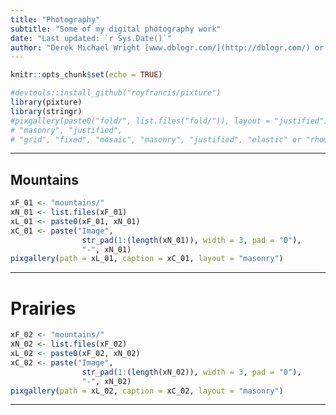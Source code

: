 ```yaml
---
title: "Photography"
subtitle: "Some of my digital photography work"
date: "Last updated: `r Sys.Date()`"
author: "Derek Michael Wright [www.dblogr.com/](http://dblogr.com/) or [derekmichaelwright.github.io/dblogr](https://derekmichaelwright.github.io/dblogr/) <derek.wright@usask.ca>"
---
```


```r
knitr::opts_chunk$set(echo = TRUE)
```

```r
#devtools::install_github("royfrancis/pixture")
library(pixture)
library(stringr)
#pixgallery(paste0("fold/", list.files("fold/")), layout = "justified") 
# "masonry", "justified", 
# "grid", "fixed", "mosaic", "masonry", "justified", "elastic" or "rhombus"
```

---

## Mountains

```r
xF_01 <- "mountains/"
xN_01 <- list.files(xF_01)
xL_01 <- paste0(xF_01, xN_01)
xC_01 <- paste("Image", 
                str_pad(1:(length(xN_01)), width = 3, pad = "0"),
                "-", xN_01)
pixgallery(path = xL_01, caption = xC_01, layout = "masonry")
```

---

# Prairies

```r
xF_02 <- "mountains/"
xN_02 <- list.files(xF_02)
xL_02 <- paste0(xF_02, xN_02)
xC_02 <- paste("Image", 
                str_pad(1:(length(xN_02)), width = 3, pad = "0"),
                "-", xN_02)
pixgallery(path = xL_02, caption = xC_02, layout = "masonry")
```

---
